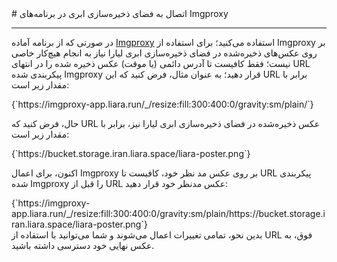 

<Layout>
<Head>
<title>مستندات اتصال به Object Storage در Imgproxy - لیارا</title>
<meta property="og:title" content="مستندات خدمات رایانش ابری لیارا" />
<meta property="og:description" content="مستندات مربوط به اتصال به فضای ذخیره‌سازی ابری یا Object Storage با AWS SDK S3 در برنامه Imgproxy در لیارا"  />
<meta property="og:image" content="https://media.liara.ir/logos/liara-poster.jpg" />
</Head>
# اتصال به فضای ذخیره‌سازی ابری در برنامه‌های Imgproxy
<hr className="mb-2" />

در صورتی که از برنامه آماده <a href="/one-click-apps/imgproxy/quick-start" className="text-[#2196f3] ">Imgproxy</a> استفاده می‌کنید؛ 
برای استفاده از Imgproxy بر روی عکس‌های ذخیره‌شده در فضای ذخیره‌سازی ابری لیارا نیاز به انجام هیچ‌کار خاصی نیست؛ فقط کافیست تا آدرس دائمی (یا موقت) عکس ذخیره شده را در انتهای URL پیکربندی شده Imgproxy قرار دهید؛ به عنوان مثال، فرض کنید که این URL برابر با مقدار زیر است:

<div className="h-2" />
<div dir='ltr'>
    <Highlight className="bash">
        {`https://imgproxy-app.liara.run/_/resize:fill:300:400:0/gravity:sm/plain/`}
    </Highlight>
</div>
<div className="h-2" />

حال، فرض کنید که URL عکس ذخیره‌شده در فضای ذخیره‌سازی ابری لیارا نیز، برابر با مقدار زیر است:

<div className="h-2" />
<div dir='ltr'>
    <Highlight className="bash">
        {`https://bucket.storage.iran.liara.space/liara-poster.png`}
    </Highlight>
</div>
<div className="h-2" />

اکنون، برای اعمال Imgproxy بر روی عکس مد نظر خود، کافیست تا URL پیکربندی شده Imgproxy را قبل از URL عکس مدنظر خود قرار دهید:

<div className="h-2" />
<div dir='ltr'>
    <Highlight className="bash">
        {`https://imgproxy-app.liara.run/_/resize:fill:300:400:0/gravity:sm/plain/https://bucket.storage.iran.liara.space/liara-poster.png`}
    </Highlight>
</div>
<div className="h-2" />
بدین نحو، تمامی تغییرات اعمال می‌شوند و شما می‌توانید با استفاده از URL فوق، به عکس نهایی خود دسترسی داشته باشید.
</Layout>